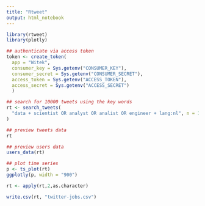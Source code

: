 ```yaml
---
title: "Rtweet"
output: html_notebook
---
```


```r
library(rtweet)
library(plotly)

## authenticate via access token
token <- create_token(
  app = "Witek",
  consumer_key = Sys.getenv("CONSUMER_KEY"),
  consumer_secret = Sys.getenv("CONSUMER_SECRET"),
  access_token = Sys.getenv("ACCESS_TOKEN"),
  access_secret = Sys.getenv("ACCESS_SECRET")
  )

## search for 10000 tweets using the key words
rt <- search_tweets(
  "data + scientist OR analyst OR analist OR engineer + lang:nl", n = 10000, include_rts = FALSE
)

## preview tweets data
rt

## preview users data
users_data(rt)

## plot time series
p <- ts_plot(rt)
ggplotly(p, width = "900")

rt <- apply(rt,2,as.character)

write.csv(rt, "twitter-jobs.csv")

```

